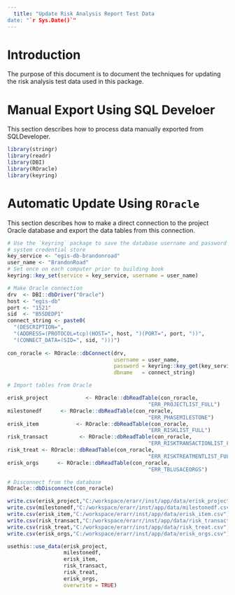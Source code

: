 ```yaml
---
  title: "Update Risk Analysis Report Test Data
date: "`r Sys.Date()`"
---
```


# Introduction
The purpose of this document is to document the techniques for updating the risk analysis test data used in this package. 

# Manual Export Using SQL Develoer
This section describes how to process data manually exported from SQLDeveloper. 

```r
library(stringr)
library(readr)
library(DBI)
library(ROracle)
library(keyring)
```

# Automatic Update Using `ROracle`
This section describes how to make a direct connection to the project Oracle database and export the data tables from this connection. 

```r
# Use the `keyring` package to save the database username and password in the 
# system credential store
key_service <- "egis-db-brandonroad"
user_name <- "BrandonRoad"
# Set once on each computer prior to building book
keyring::key_set(service = key_service, username = user_name)

# Make Oracle connection
drv  <- DBI::dbDriver("Oracle")
host <- "egis-db"
port <- "1521"
sid  <- "B5SDEDP1"
connect_string <- paste0(
  "(DESCRIPTION=",
  "(ADDRESS=(PROTOCOL=tcp)(HOST=", host, ")(PORT=", port, "))",
  "(CONNECT_DATA=(SID=", sid, ")))")
 
con_roracle <- ROracle::dbConnect(drv, 
                                  username = user_name, 
                                  password = keyring::key_get(key_service, user_name),
                                  dbname   = connect_string)
```

```r
# Import tables from Oracle

erisk_project            <- ROracle::dbReadTable(con_roracle, 
                                             "ERR_PROJECTLIST_FULL")
milestonedf      <- ROracle::dbReadTable(con_roracle, 
                                             "ERR_PHASEMILESTONE")
erisk_item            <- ROracle::dbReadTable(con_roracle, 
                                             "ERR_RISKLIST_FULL")
risk_transact          <- ROracle::dbReadTable(con_roracle, 
                                             "ERR_RISKTRANSACTIONLIST_FULL")
risk_treat <- ROracle::dbReadTable(con_roracle, 
                                             "ERR_RISKTREATMENTLIST_FULL")
erisk_orgs      <- ROracle::dbReadTable(con_roracle, 
                                             "ERR_TBLUSACEORGS")

# Disconnect from the database
ROracle::dbDisconnect(con_roracle)
```

```r




write.csv(erisk_project,"C:/workspace/erarr/inst/app/data/erisk_project.csv")
write.csv(milestonedf,"C:/workspace/erarr/inst/app/data/milestonedf.csv")
write.csv(erisk_item,"C:/workspace/erarr/inst/app/data/erisk_item.csv")
write.csv(risk_transact,"C:/workspace/erarr/inst/app/data/risk_transact.csv")
write.csv(risk_treat,"C:/workspace/erarr/inst/app/data/risk_treat.csv")
write.csv(erisk_orgs,"C:/workspace/erarr/inst/app/data/erisk_orgs.csv")

usethis::use_data(erisk_project,
                  milestonedf,
                  erisk_item,
                  risk_transact,
                  risk_treat,
                  erisk_orgs,
                  overwrite = TRUE)
```